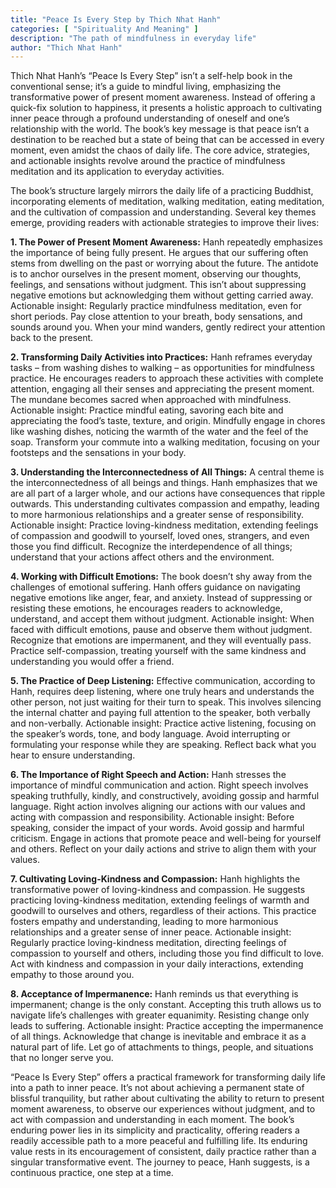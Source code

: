 ```yaml
---
title: "Peace Is Every Step by Thich Nhat Hanh"
categories: [ "Spirituality And Meaning" ]
description: "The path of mindfulness in everyday life"
author: "Thich Nhat Hanh"
---
```

Thich Nhat Hanh's "Peace Is Every Step" isn't a self-help book in the conventional sense; it's a guide to mindful living, emphasizing the transformative power of present moment awareness.  Instead of offering a quick-fix solution to happiness, it presents a holistic approach to cultivating inner peace through a profound understanding of oneself and one's relationship with the world. The book's key message is that peace isn't a destination to be reached but a state of being that can be accessed in every moment, even amidst the chaos of daily life.  The core advice, strategies, and actionable insights revolve around the practice of mindfulness meditation and its application to everyday activities.

The book's structure largely mirrors the daily life of a practicing Buddhist, incorporating elements of meditation, walking meditation, eating meditation, and the cultivation of compassion and understanding.  Several key themes emerge, providing readers with actionable strategies to improve their lives:

**1. The Power of Present Moment Awareness:**  Hanh repeatedly emphasizes the importance of being fully present.  He argues that our suffering often stems from dwelling on the past or worrying about the future.  The antidote is to anchor ourselves in the present moment, observing our thoughts, feelings, and sensations without judgment. This isn't about suppressing negative emotions but acknowledging them without getting carried away.  Actionable insight:  Regularly practice mindfulness meditation, even for short periods.  Pay close attention to your breath, body sensations, and sounds around you.  When your mind wanders, gently redirect your attention back to the present.

**2. Transforming Daily Activities into Practices:**  Hanh reframes everyday tasks – from washing dishes to walking – as opportunities for mindfulness practice.  He encourages readers to approach these activities with complete attention, engaging all their senses and appreciating the present moment.  The mundane becomes sacred when approached with mindfulness.  Actionable insight:  Practice mindful eating, savoring each bite and appreciating the food's taste, texture, and origin.  Mindfully engage in chores like washing dishes, noticing the warmth of the water and the feel of the soap.  Transform your commute into a walking meditation, focusing on your footsteps and the sensations in your body.

**3. Understanding the Interconnectedness of All Things:**  A central theme is the interconnectedness of all beings and things. Hanh emphasizes that we are all part of a larger whole, and our actions have consequences that ripple outwards.  This understanding cultivates compassion and empathy, leading to more harmonious relationships and a greater sense of responsibility. Actionable insight:  Practice loving-kindness meditation, extending feelings of compassion and goodwill to yourself, loved ones, strangers, and even those you find difficult.  Recognize the interdependence of all things; understand that your actions affect others and the environment.

**4. Working with Difficult Emotions:**  The book doesn't shy away from the challenges of emotional suffering.  Hanh offers guidance on navigating negative emotions like anger, fear, and anxiety.  Instead of suppressing or resisting these emotions, he encourages readers to acknowledge, understand, and accept them without judgment.  Actionable insight:  When faced with difficult emotions, pause and observe them without judgment.  Recognize that emotions are impermanent, and they will eventually pass.  Practice self-compassion, treating yourself with the same kindness and understanding you would offer a friend.

**5. The Practice of Deep Listening:**  Effective communication, according to Hanh, requires deep listening, where one truly hears and understands the other person, not just waiting for their turn to speak.  This involves silencing the internal chatter and paying full attention to the speaker, both verbally and non-verbally.  Actionable insight:  Practice active listening, focusing on the speaker’s words, tone, and body language.  Avoid interrupting or formulating your response while they are speaking.  Reflect back what you hear to ensure understanding.

**6. The Importance of Right Speech and Action:**  Hanh stresses the importance of mindful communication and action.  Right speech involves speaking truthfully, kindly, and constructively, avoiding gossip and harmful language.  Right action involves aligning our actions with our values and acting with compassion and responsibility.  Actionable insight:  Before speaking, consider the impact of your words.  Avoid gossip and harmful criticism.  Engage in actions that promote peace and well-being for yourself and others.  Reflect on your daily actions and strive to align them with your values.

**7. Cultivating Loving-Kindness and Compassion:**  Hanh highlights the transformative power of loving-kindness and compassion. He suggests practicing loving-kindness meditation, extending feelings of warmth and goodwill to ourselves and others, regardless of their actions. This practice fosters empathy and understanding, leading to more harmonious relationships and a greater sense of inner peace. Actionable insight:  Regularly practice loving-kindness meditation, directing feelings of compassion to yourself and others, including those you find difficult to love.  Act with kindness and compassion in your daily interactions, extending empathy to those around you.

**8.  Acceptance of Impermanence:**  Hanh reminds us that everything is impermanent; change is the only constant.  Accepting this truth allows us to navigate life's challenges with greater equanimity.  Resisting change only leads to suffering.  Actionable insight:  Practice accepting the impermanence of all things.  Acknowledge that change is inevitable and embrace it as a natural part of life.  Let go of attachments to things, people, and situations that no longer serve you.

"Peace Is Every Step" offers a practical framework for transforming daily life into a path to inner peace.  It’s not about achieving a permanent state of blissful tranquility, but rather about cultivating the ability to return to present moment awareness, to observe our experiences without judgment, and to act with compassion and understanding in each moment. The book's enduring power lies in its simplicity and practicality, offering readers a readily accessible path to a more peaceful and fulfilling life. Its enduring value rests in its encouragement of consistent, daily practice rather than a singular transformative event.  The journey to peace, Hanh suggests, is a continuous practice, one step at a time.

